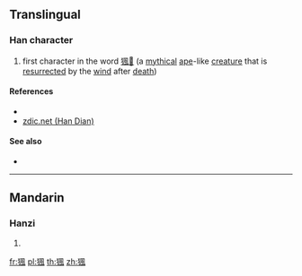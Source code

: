 ==Translingual==

===Han character===
{{Han char|rn=94|rad=犬|as=09|sn=12|four=47210|canj=KHHNI}}

# first character in the word [[猦𤝕]] (a [[mythical]] [[ape]]-like [[creature]] that is [[resurrect]]ed by the [[wind]] after [[death]])

====References====
* {{Han ref|kx=0714.150|dkj=20522|dj=1126.140|hdz=21359.030|uh=7326|ud=29478|bh=DA76|bd=55926}}
* [http://www.zdic.net/zd/zi/ZdicE7Zdic8CZdicA6.htm zdic.net (Han Dian)]

====See also====
* {{l|mul|𤝕}}

----

==Mandarin==

===Hanzi===
{{cmn-hanzi|pin=[[fēng]] ([[feng1]])|wg=feng<sup>1</sup>}}

# {{defn|lang=cmn|sort=犬09}}

[[fr:猦]]
[[pl:猦]]
[[th:猦]]
[[zh:猦]]